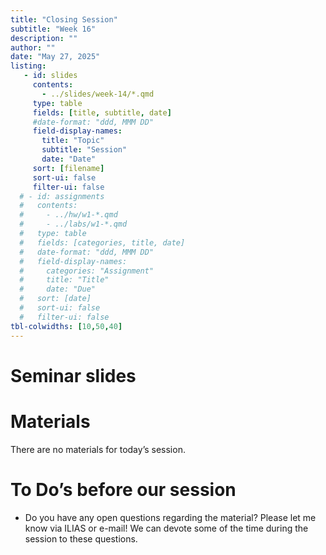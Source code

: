 ```yaml
---
title: "Closing Session"
subtitle: "Week 16"
description: ""
author: ""
date: "May 27, 2025"
listing:
   - id: slides
     contents:
       - ../slides/week-14/*.qmd
     type: table
     fields: [title, subtitle, date]
     #date-format: "ddd, MMM DD"
     field-display-names:
       title: "Topic"
       subtitle: "Session"
       date: "Date"
     sort: [filename]
     sort-ui: false
     filter-ui: false
  # - id: assignments
  #   contents:
  #     - ../hw/w1-*.qmd
  #     - ../labs/w1-*.qmd
  #   type: table
  #   fields: [categories, title, date]
  #   date-format: "ddd, MMM DD"
  #   field-display-names:
  #     categories: "Assignment"
  #     title: "Title"
  #     date: "Due"
  #   sort: [date]
  #   sort-ui: false
  #   filter-ui: false
tbl-colwidths: [10,50,40]
---
```


# Seminar slides

::: {#slides}
:::

# Materials

There are no materials for today's session.

# To Do's before our session

- Do you have any open questions regarding the material? Please let me know via ILIAS or e-mail! We can devote some of the time during the session to these questions.